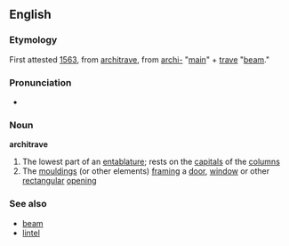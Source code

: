 ==English==
===Etymology===
First attested [[w:1563|1563]], from {{It.}} [[architrave]], from [[archi-]] "[[main]]" + [[trave]] "[[beam]]."

===Pronunciation===
*{{AHD|/ärkĭ-trāv′/}}
===Noun===
'''architrave''' {{wikipedia}}
#The lowest part of an [[entablature]]; rests on the [[capital]]s of the [[column]]s
#The [[moulding]]s (or other elements) [[frame|framing]] a [[door]], [[window]] or other [[rectangular]] [[opening]]

===See also===
*[[beam]]
*[[lintel]]